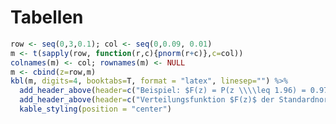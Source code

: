 # Tabellen

```r
row <- seq(0,3,0.1); col <- seq(0,0.09, 0.01)
m <- t(sapply(row, function(r,c){pnorm(r+c)},c=col))
colnames(m) <- col; rownames(m) <- NULL
m <- cbind(z=row,m)
kbl(m, digits=4, booktabs=T, format = "latex", linesep="") %>%
  add_header_above(header=c("Beispiel: $F(z) = P(z \\\\leq 1.96) = 0.9750$" = ncol(m)), escape=F) %>% 
  add_header_above(header=c("Verteilungsfunktion $F(z)$ der Standardnormalverteilung $N(0,1)$" = ncol(m)), escape = F, bold=T, line= F) %>%
  kable_styling(position = "center")
```



